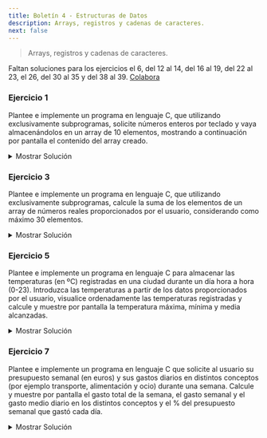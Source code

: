 ```yaml
---
title: Boletín 4 - Estructuras de Datos
description: Arrays, registros y cadenas de caracteres.
next: false
---
```



> Arrays, registros y cadenas de caracteres.

<Aside type="caution" title="¡Se necesita tu ayuda!">

  Faltan soluciones para los ejercicios el 6, del 12 al 14, del 16 al 19, del 22 al 23, el 26, del 30 al 35 y del 38
  al 39. [Colabora](https://github.com/TeenBiscuits/Pasame-Codigo/edit/main/src/content/docs/prouno/boletines/B4-Boletin-4.mdx)

</Aside>

### Ejercicio 1

Plantee e implemente un programa en lenguaje C, que utilizando exclusivamente subprogramas, solicite números enteros por
teclado y vaya almacenándolos en un array de 10 elementos, mostrando a continuación por pantalla el contenido del array
creado.

<details>
<summary>Mostrar Solución</summary>
```c title="Ejercicio_01.c"
// SPDX-FileCopyrightText: 2023 Miguel Fraga Pico
//
// SPDX-License-Identifier: GPL-3.0-only

#include <stdio.h>

void askNumbers(int *cadena)
{
    int i;
    printf("Dime un numero");
    for(i = 0; i < 10; i++)
    {
        scanf("%d", &cadena[i]);
        printf("Dime otro numero ");
    }
    printf("\n");
}

void printNumbers(int *cadena)
{
    int i;
    printf("La cadena es: \n");
    for(i = 0; i < 10; i++)
    {
        printf("%d ", cadena[i]);
    }
}

int main()
{
    int cadena[10];
    askNumbers(cadena);
    printNumbers(cadena);
    return 1;
}
```
</details>

### Ejercicio 2

Plantee e implemente un programa en lenguaje C, que utilizando exclusivamente subprogramas, solicite nombres de animales
por teclado y vaya rellenando un array de 7 elementos, mostrándolos posteriormente por pantalla apropiadamente.

<details>
<summary>Mostrar Solución</summary>
```c title="Ejercicio_02.c"
// SPDX-FileCopyrightText: 2023 Pablo Portas López <pablo.portas@udc.es>
//
// SPDX-License-Identifier: GPL-3.0-only

// Librerías
#include <stdio.h>

// Constantes
#define MAX 40
#define NANIMAL 7

// Definiciones
typedef char nombreanimal[40];

typedef struct{
    nombreanimal nombre;
}tRegAnimales[NANIMAL];

// Definición funciones
void introducirNombres(tRegAnimales listaAnimales);
void imprimirNombres(tRegAnimales listaNombres);

// Main
int main() {
    tRegAnimales listaAnimales;

    introducirNombres(listaAnimales);
    imprimirNombres(listaAnimales);

    return 0;
}

// Declaración Funciones
void introducirNombres(tRegAnimales listaAnimales){
    printf("Introduzca los 7 nombres de animales separados por comas: ");
    for(int i = 0; i < NANIMAL; i++) scanf("%s, ",listaAnimales[i].nombre);
}

void imprimirNombres(tRegAnimales listaNombres){
    printf("Los 7 nombres són:");
    for(int i = 0; i < NANIMAL; i++) printf(" %s",listaNombres[i].nombre);
    printf(".");
}
```
</details>

### Ejercicio 3

Plantee e implemente un programa en lenguaje C, que utilizando exclusivamente subprogramas, calcule la suma de los
elementos de un array de números reales proporcionados por el usuario, considerando como máximo 30 elementos.

<details>
<summary>Mostrar Solución</summary>
```c title="Ejercicio_03.c"
// SPDX-FileCopyrightText: 2023 Pablo Portas López <pablo.portas@udc.es>
//
// SPDX-License-Identifier: GPL-3.0-only

// Librerías
#include <stdio.h>

// Constantes
#define MAX 30

// Definiciones
typedef float listanumeros[MAX];

// Definición funciones
void introducirPorTeclado(listanumeros numeros);

void imprimirSumatorio(const listanumeros numeros);

// Main
int main() {
    listanumeros lnumeros;
    introducirPorTeclado(lnumeros);
    imprimirSumatorio(lnumeros);
    return 0;
}

// Declaración Funciones
void introducirPorTeclado(listanumeros numeros) {
    printf("Introduzca los números que quiere sumar, para terminar introduzca 0: ");
    // Expresión lógica dentro del for: mientras i < 30 y a partir del primer número que el número
    // introducido anteriormente (i-1) no fuera 0.
    for (int i = 0; i < MAX && (i < 1 || numeros[i - 1] != 0.0); i++) scanf("%f", &numeros[i]);
}

void imprimirSumatorio(const listanumeros numeros) {
    float suma = 0;
    // Impresión hasta el MAX o hasta llegar al primer 0
    for (int i = 0; i < MAX && numeros[i] != 0; i++) suma += numeros[i];
    printf("El sumatorio final son: %.2f", suma);
}
```
</details>

### Ejercicio 4

Plantee e implemente un programa en lenguaje C que almacene en memoria las horas de estudio que dedica un alumno a una
asignatura determinada durante una semana. Solicite los datos apropiadamente al usuario y calcule y muestre la media de
horas diarias empleadas en esa asignatura, asimismo indique el día en el que ha estado más aplicado (mayor número de
horas estudiando) y más vago (menor número de horas estudiando).

<details>
<summary>Mostrar Solución</summary>
```c title="Ejercicio_04.c"
// SPDX-FileCopyrightText: 2023 Pablo Portas López <pablo.portas@udc.es>
//
// SPDX-License-Identifier: GPL-3.0-only

// Librerías
#include <stdio.h>

// Definiciones
typedef struct {
    int horas;
    char nombre[10];
} tRegdiasemana;

typedef tRegdiasemana vHorasSemana[7];

// Definición funciones
void introducirHoras(vHorasSemana horas);

void imprimirMediaYMostrarDias(vHorasSemana horas);

void ordenarDeMayorAMenor(vHorasSemana horas);

// Main
int main() {
    // Inicializo el Registro para cada día de la semana
    vHorasSemana horasestudio = {{0, "Lunes"},
                                 {0, "Martes"},
                                 {0, "Miércoles"},
                                 {0, "Jueves"},
                                 {0, "Viernes"},
                                 {0,"Sábado"},
                                 {0,"Domingo"}};
    introducirHoras(horasestudio);
    imprimirMediaYMostrarDias(horasestudio);
    return 0;
}

// Declaración Funciones
void introducirHoras(vHorasSemana horas) {
    printf("Introduzca las horas de estudio que le ha dedicado a Pro 1: \n");
    for (int i = 0; i < 7; i++) {
        printf("%s: ",horas[i].nombre);
        scanf("%d", &horas[i].horas);
        while ((getchar()) != '\n'); // Limpio Buffer
    }

}

void imprimirMediaYMostrarDias(vHorasSemana horas) {
    int media = 0;
    for (int i = 0; i < 7; i++) media += horas[i].horas;
    media = media / 7;
    printf("La media de horas diarias: %d\n", media);
    ordenarDeMayorAMenor(horas);
    printf("El día que más horas estudiaste fué el %s (%d horas) y el que menos %s (%d horas).",horas[6].nombre,horas[6].horas,horas[0].nombre,horas[0].horas);
}

void ordenarDeMayorAMenor(vHorasSemana horas){
    vHorasSemana aux;
    for(int j = 1; j < 6; j++) {
        for (int i = 0; i < 7-j; i++) {
            if (horas[i].horas > horas[i + 1].horas) {
                aux[i] = horas[i]; // Movemos al aux
                horas[i] = horas[i + 1]; // Movemos el segundo al primer hueco
                horas[i + 1] = aux[i]; // Copiamos el valor del primero al segundo hueco
            }
        }
    }
}
```
</details>



### Ejercicio 5

Plantee e implemente un programa en lenguaje C para almacenar las temperaturas (en ºC) registradas en una ciudad durante
un día hora a hora (0-23). Introduzca las temperaturas a partir de los datos proporcionados por el usuario, visualice
ordenadamente las temperaturas registradas y calcule y muestre por pantalla la temperatura máxima, mínima y media
alcanzadas.

<details>
<summary>Mostrar Solución</summary>
```c title="Ejercicio_05.c"
// SPDX-FileCopyrightText: 2024 Maite González Vázquez <maite.gonzalez@udc.es>
//
// SPDX-License-Identifier: GPL-3.0-only

#include <stdio.h>

#define MAX 24

void pedirTemperatura(float temp[], int n);

void mostrarTemperaturas(float temp[], int n);

float temperaturaMedia(float temp[], int n);

float temperaturaMaxima(float temp[], int n);

float temperaturaMinima(float temp[], int n);

int main() {
    float temperatura[MAX];

    pedirTemperatura(temperatura, MAX);
    mostrarTemperaturas(temperatura, MAX);
    printf("\nTemperatura maxima: %.2f\n", temperaturaMaxima(temperatura, MAX));
    printf("Temperatura minima: %.2f\n", temperaturaMinima(temperatura, MAX));
    printf("Temperatura media: %.2f\n", temperaturaMedia(temperatura, MAX));
}

void pedirTemperatura(float temp[], int n) {
    printf("Introduce la temperatura de la ciudad:\n");
    for (int i = 0; i < n; i++) {
        printf("Hora %d: \n", i + 1);
        scanf("%f", &temp[i]);
    }
}

void mostrarTemperaturas(float temp[], int n) {
    printf("\nTEMPERATURAS A LO LARGO DEL DIA\n");
    for (int i = 0; i < n; i++) printf("%d:00 - %.2f C\n", i, temp[i]);
}

float medioTemperatura(float temp[], int n) {
    float tempTotal = 0;
    for (int i = 0; i < n; i++) {
        tempTotal += temp[i];
    }
    return (tempTotal / n);
}

float temperaturaMaxima(float temp[], int n) {
    float tempMax = temp[0];

    for (int i = 1; i < n; i++) {
        if (temp[i] > tempMax) tempMax = i;
    }
    return tempMax;
}

float temperaturaMinima(float temp[], int n) {
    float tempMin = temp[0];

    for (int i = 1; i < n; i++) {
        if (temp[i] < tempMin) tempMin = i;
    }
    return tempMin;
}
```
</details>

<Aside type="caution" title="¡Se necesita tu ayuda!">

Falta solución para el ejercicio 6. [Colabora](https://github.com/TeenBiscuits/Pasame-Codigo/edit/main/src/content/docs/prouno/boletines/B4-Boletin-4.mdx)

</Aside>


### Ejercicio 6

Plantee e implemente un programa en lenguaje C que, partiendo de la estructura creada en el ejercicio anterior, cree un
sistema para almacenar las temperaturas (en ºC) registradas en una ciudad durante una semana (hora a hora cada día)
Introduzca las temperaturas solicitando los datos apropiadamente al usuario. Calcule y muestre por pantalla las
temperaturas medias diarias, las temperaturas medias de cada hora y la temperatura media semanal.

<details>
<summary>Mostrar Solución</summary>
```c title="Ejercicio_06.c"
// SPDX-FileCopyrightText: 2025 Isabel Villar García <<i.villar@udc.es>>
//
// SPDX-License-Identifier: GPL-3.0-only

#include <stdio.h>

int main(){
    float sumdiaria[7],mediadiaria[7];
    float sumahoraria[24],mediahoraria[24];
    float sumasemanal, mediasemanal;
    float temperaturas[7][24];
    char dias[7][50] = {"Lunes", "Martes", "Miercoles", "Jueves", "Viernes", "Sabado", "Domingo"};

    for(int i=0;i<7;i++){
      sumdiaria[i]=0;
      printf("\n\n----%s----\n",dias[i]);
      for(int j=0;j<24;j++){
        printf("Temperatura a las %d horas:",j);
        scanf("%f",&temperaturas[i][j]);
        sumdiaria[i] += temperaturas[i][j];
        sumasemanal += temperaturas[i][j];
      }
      mediadiaria[i] = sumdiaria[i]/24;
    }

    for(int i=0;i<7;i++){
      printf("\nTemperatura media del %s: %.2f",dias[i],mediadiaria[i]);
    }

    for(int i=0;i<24;i++){
      for(int j=0;j<7;j++) sumahoraria[i] += temperaturas[j][i];
      mediahoraria[i] = sumahoraria[i]/24;
      printf("\nTemperatura media de las %d horas: %.2f",i,mediahoraria[i]);
    }

    mediasemanal = sumasemanal/7/24;
    printf("\nLa media de temperatura semanal es: %.2f",mediasemanal);
}
```
</details>


### Ejercicio 7

Plantee e implemente un programa en lenguaje C que solicite al usuario su presupuesto semanal (en euros) y sus gastos
diarios en distintos conceptos (por ejemplo transporte, alimentación y ocio) durante una semana. Calcule y muestre por
pantalla el gasto total de la semana, el gasto semanal y el gasto medio diario en los distintos conceptos y el % del
presupuesto semanal que gastó cada día.

<details>
<summary>Mostrar Solución</summary>
```c title="Ejercicio_07.c"
// SPDX-FileCopyrightText: 2024 Maite González Vázquez <maite.gonzalez@udc.es>
//
// SPDX-License-Identifier: GPL-3.0-only

#include <stdio.h>

#define SEMANA 7

void pedirPresupuesto(float *pSemanal);

void pedirGastos(float gasto[], int n);

float totalGastosPorCategoria(float gasto[], int n);

float gastosTotalesSemanales(float transporte[], float alimentacion[],
                            float ocio[]);

float gastoMedioDiario(float gasto[], int n);

float presupuestoGastado(float gastosTotales, float presupuesto);

int main() {
    float pSemanal, gTransporte[SEMANA], gAlimentacion[SEMANA], gOcio[SEMANA];

    pedirPresupuesto(&pSemanal);
    printf("\nGastos semanales en transporte(euros):\n");
    pedirGastos(gTransporte, SEMANA);
    printf("\nGastos semanales en alimentacion(euros):\n");
    pedirGastos(gAlimentacion, SEMANA);
    printf("\nGastos semanales en ocio(euros):\n");
    pedirGastos(gOcio, SEMANA);

    printf("\nGasto en transporte: %.2f\n", totalGastosPorCategoria(gTransporte, SEMANA));
    printf("\nGasto en alimentacion: %.2f\n", totalGastosPorCategoria(gAlimentacion, SEMANA));
    printf("\nGasto en ocio: %.2f\n", totalGastosPorCategoria(gOcio, SEMANA));
    printf("\nGASTO TOTAL SEMANAL: %.2f\n", gastosTotalesSemanales(gTransporte, gAlimentacion, gOcio));
    printf("\nPORCENTAJE GASTADO: %.2f\n",
        presupuestoGastado(gastosTotalesSemanales(gTransporte, gAlimentacion, gOcio), pSemanal));
}

void pedirPresupuesto(float *pSemanal) {
    printf("Presupuesto semanal:\t");
    scanf("%f", &pSemanal);
}

void pedirGastos(float gasto[], int n) {
    for (int i = 0; i < n; i++) {
        printf("Dia %d:\n", i + 1);
        scanf("%f", &gasto[i]);
    }
}

float totalGastosPorCategoria(float gasto[], int n) {
    float total = 0;
    for (int i = 0; i < n; i++) {
        total += gasto[i];
    }
    return total;
}

float gastosTotalesSemanales(float transporte[], float alimentacion[],
                            float ocio[]) {
    return totalGastosPorCategoria(transporte, SEMANA)
            + totalGastosPorCategoria(alimentacion, SEMANA)
            + totalGastosPorCategoria(ocio, SEMANA);
}

float gastoMedioDiario(float gasto[], int n) {
    return (totalGastosPorCategoria(gasto, n) / n);
}

float presupuestoGastado(float gastosTotales, float presupuesto) {
    return (gastosTotales / presupuesto) * 100;
}
```
</details>



### Ejercicio 8

Plantee e implemente un programa en lenguaje C que, mediante búsqueda secuencial, permita encontrar el menor y el mayor
índice de donde se encuentra un valor dado X en un array de números enteros. El programa debe permitir al usuario
introducir apropiadamente el array de números enteros y solicitarle el valor que desea encontrar.

```txt "1 2 3 5 3 2 3 4 5 6 3 1 2 3" frame="terminal" title="Ejemplo de Ejecución"
Introduzca los elementos del array separados por espacios, "enter" para terminar:
1 2 3 5 3 2 3 4 5 6 3 1 2 3

Introduzca el número que desea buscar: 3
El número 3 aparece por primera vez en la posición 3 y por última vez en la posición 14.
Introduzca el número que desea buscar: 4
El número 4 aparece por primera y única vez en la posición 8.
Introduzca el número que desea buscar: 9
El número 9 no aparece en el array.
```

<details>
<summary>Mostrar Solución</summary>
```c title="Ejercicio_08.c"
// SPDX-FileCopyrightText: 2024 Sprinter05
//
// SPDX-License-Identifier: GPL-3.0-only

// Libraries
#include <stdio.h>
#define N 10

int main(){
    // Define variables and ask for parameters
    int nums[N], guess, lGuess, uGuess;
    printf("\nInput an array of 10 elements by pressing Enter after each element: ");
    for(int i=0; i<10; i++){
        scanf("%d", &nums[i]);
    }
    // Input guess
    printf("\nWhat number do you want to find?: ");
    scanf("%d", &guess);
    // Lower bound
    for(int i=0; i<N; i++){
        if(nums[i] == guess){
            lGuess = i;
            break;
        }
    }
    // Upper bound
    for(int i=N; i>=0; i--){
        if(nums[i] == guess){
            uGuess = i;
            break;
        }
    }
    // Print solutions
    printf("\nLower bound solution: %d", lGuess);
    printf("\nUpper bound solution: %d", uGuess);
    printf("\n");
}
```
</details>

### Ejercicio 9

Plantee e implemente un programa en lenguaje C que construya un array a partir de números enteros proporcionados por el
usuario (máximo 20 elementos) y que a continuación sustituya los números pares por su cuadrado y los números impares por
la parte entera de la raíz cuadrada de su valor absoluto. Muestre por pantalla tanto el array original como el
resultante de las operaciones indicadas.

<details>
<summary>Mostrar Solución</summary>
```c title="Ejercicio_09.c"
// SPDX-FileCopyrightText: 2023 Miguel Fraga Pico
//
// SPDX-License-Identifier: GPL-3.0-only

#include <stdio.h>
#include <math.h>

void escanearDatos(int *numeros,int tamano)
{
    int i;
    for(i = 0 ;i < tamano; i++)
    {
        printf("Introduzca un valor:\n");
        scanf("%d",&numeros[i]);
    }
}
void imprimirDatos (int *numeros, int tamano){
    int i;
    for(i = 0 ;i < tamano; i++)
    {
        printf("%d, ",numeros[i]);
    }
}
void modificarArray(int *numeros,int tamano){
    int i;
    for(i = 0; i < tamano; i++)
    {
        if(numeros[i]%2==0)
        {
            numeros[i]=pow(numeros[i],2);
        }
        else if(numeros[i] % 2 != 0)
        {
            numeros[i] = trunc(sqrt(abs(numeros[i])));
        }
    }
}
int main(){
    int tamano;
    printf("Introduzca cuantos numeros va a proprocionar:\n");
    scanf("%d",&tamano);
    if(tamano<=0 || tamano>20)
    {
        printf("Introduzca un tamano valido");
        return 2;
    }
    int numeros[tamano];
    escanearDatos(numeros,tamano);
    imprimirDatos(numeros,tamano);
    printf("\n");
    modificarArray(numeros,tamano);
    printf("\n");
    imprimirDatos(numeros,tamano);
    return 0;
}
```
</details>

### Ejercicio 10

Plantee e implemente una función en lenguaje C que reciba dos arrays de enteros desordenados de 50 elementos cada uno y
devuelva una array ordenado con los elementos de los dos anteriores.

<details>
<summary>Mostrar Solución</summary>
```c title="Ejercicio_10.c"
// SPDX-FileCopyrightText: 2023 Pablo Portas López <pablo.portas@udc.es>
//
// SPDX-License-Identifier: GPL-3.0-only

// Librerías
#include <stdio.h>
#include <time.h>
#include <stdlib.h>

// Definiciones
typedef int array50[50], array100[100];

// Definición funciones
void crearArrayAleatorio(array50 array);

void fusiondedosArrays(array50 array1, array50 array2, array100 arraydesalida);

void bubblesort(array100 array);

void imprimirArray(array100 array);

// Main
int main() {
    array50 array1, array2;
    array100 arrayfinal;

    srand(time(NULL)); // Así solo se declara una vez
    crearArrayAleatorio(array1);
    crearArrayAleatorio(array2);

    fusiondedosArrays(array1, array2, arrayfinal);

    bubblesort(arrayfinal);

    imprimirArray(arrayfinal);

    return 0;
}

// Declaración Funciones
void crearArrayAleatorio(array50 array) {
    for (int i = 0; i < 50; i++) {
        array[i] = rand() % 1000; // Para evitar números gigantes, prefiero un array de números menores a 1000;
    }
}

void fusiondedosArrays(array50 array1, array50 array2, array100 arraydesalida) {
    for (int i = 0; i < 50; i++) { // El primer array en los elementos del 0 - 49
        arraydesalida[i] = array1[i];
    }
    for (int i = 0; i < 50; i++) { // El segundo array en los elementos del 50 - 99
        arraydesalida[i + 50] = array2[i];
    }
}

void bubblesort(array100 array) { // Algoritmo BubbleSort https://es.wikipedia.org/wiki/Ordenamiento_de_burbuja
    int aux;
    for (int j = 1; j < 99; j++) {
        for (int i = 0; i < 100 - j; i++) {
            if (array[i] > array[i + 1]) {
                aux = array[i]; // Movemos al aux
                array[i] = array[i + 1]; // Movemos el segundo al primer hueco
                array[i + 1] = aux; // Copiamos el valor del primero al segundo hueco
            }
        }
    }
}

void imprimirArray(array100 array) {
    printf("El array ordenado:\n %d", array[0]);
    for (int i = 1; i < 100; i++) {
        printf(", "); // Colocando la coma aquí conseguimos que el último elemento no tenga y así sea un punto.
        if (i % 20 == 0) printf("\n"); // Para que sea más legible en terminal.
        printf("%3d", array[i]); // El formato hace que queden en cuadrícula
    }
    printf("."); // El punto en cuestión
}
```
</details>

### Ejercicio 11

Plantee e implemente una función recursiva en lenguaje C que devuelva la suma de los elementos de un array de enteros.

<details>
<summary>Mostrar Solución</summary>
```c title="Ejercicio_11.c"
// SPDX-FileCopyrightText: 2024 Sprinter05
//
// SPDX-License-Identifier: GPL-3.0-only

// Libraries
#include <stdio.h>

// Sum all the elements of the array using recursion
int arraySum(int n, int sumNums[n], int loops, int accum){
    if (loops == 0){return accum;} else{
        accum+=sumNums[n-loops];
        loops--;
        arraySum(n, sumNums, loops, accum);
    }
}

int main(){
    // Define variables and ask for parameters
    int n = 10;
    int toSum[n], accum = 0, loops = n;
    int result;
    printf("Input the 10 numbers for the array separated by Enter:\n");
    for(int i=0; i<10; i++){
        scanf("%d", &toSum[i]);
    }
    // Recursion fun starts here
    result = arraySum(n, toSum, loops, accum);
    // Print result
    printf("\nThe result of the sum is %d\n", result);
    return 0;
}
```
</details>

<Aside type="caution" title="¡Se necesita tu ayuda!">

Faltan soluciones para los ejercicios del 11 al 14. [Colabora](https://github.com/TeenBiscuits/Pasame-Codigo/edit/main/src/content/docs/prouno/boletines/B4-Boletin-4.mdx)

</Aside>



### Ejercicio 12

Plantee e implemente una función en lenguaje C que indique si un array de enteros es capicúa.

<details>
<summary>Mostrar Solución</summary>
```c title="Ejercicio_12.c"
// SPDX-FileCopyrightText: 2025 Isabel Villar García <<i.villar@udc.es>>
//
// SPDX-License-Identifier: GPL-3.0-only

#include <stdio.h>
#include <stdbool.h>

bool esCapicua(int array[], int tamanio) {
    for (int i = 0; i < tamanio / 2; i++) {
        if (array[i] != array[tamanio - i - 1]) return false;
    }
    return true;
}

int main() {
    int array[] = {1, 2, 3, 3, 1};
    int t = sizeof(array) / sizeof(array[0]);
    printf("El array %s capicua\n", esCapicua(array, t)? "es" : "no es");
}

```
</details>

### Ejercicio 13

Plantee e implemente un programa en lenguaje C que permita introducir apropiadamente una matriz NxN de números enteros (0< N < 20),
la visualice apropiadamente por pantalla (formato matricial) y muestre el elemento mayor y el elemento menor de
dicha matriz y sus posiciones.

<details>
<summary>Mostrar Solución</summary>
```c title="Ejercicio_13.c"
// SPDX-FileCopyrightText: 2025 Isabel Villar García <<i.villar@udc.es>>
//
// SPDX-License-Identifier: GPL-3.0-only

#include <stdio.h>

#define MAX 20

int main() {
    int N;
    do {
        printf("Introduzca el tamano de la matriz:");
        scanf("%d", &N);
    } while (N <= 0 || N > 20);
    int matriz[MAX][MAX];

    printf("Introduzca los elementos de la matriz (%dx%d):\n", N, N);
    for (int i = 0; i < N; i++) {
        for (int j = 0; j < N; j++) {
            printf("Elemento [%d][%d]: ", i + 1, j + 1);
            scanf("%d", &matriz[i][j]);
        }
    }

    printf("\nMatriz ingresada:\n");
    for (int i = 0; i < N; i++) {
        for (int j = 0; j < N; j++) {
            printf("%3d ", matriz[i][j]);
        }
        printf("\n");
    }

    int mayor = matriz[0][0], menor = matriz[0][0];
    int posMayorFila = 0, posMayorColumna = 0;
    int posMenorFila = 0, posMenorColumna = 0;

    for (int i = 0; i < N; i++) {
        for (int j = 0; j < N; j++) {
            if (matriz[i][j] > mayor) {
                mayor = matriz[i][j];
                posMayorFila = i;
                posMayorColumna = j;
            }
            if (matriz[i][j] < menor) {
                menor = matriz[i][j];
                posMenorFila = i;
                posMenorColumna = j;
            }
        }
    }
    printf("\nEl mayor elemento es %d en la posicion [%d][%d].\n", mayor, posMayorFila + 1, posMayorColumna + 1);
    printf("El menor elemento es %d en la posicion [%d][%d].\n", menor, posMenorFila + 1, posMenorColumna + 1);
}

```
</details>

### Ejercicio 14

Plantee e implemente un programa en lenguaje C que permita introducir apropiadamente una matriz NxN de enteros y que, a
petición del usuario, intercambie las filas o columnas i y j de dicha matriz. Muestre por pantalla en formato matricial
tanto la matriz original introducida como la matriz resultante del intercambio de filas o columnas solicitado por el
usuario.

<details>
<summary>Mostrar Solución</summary>
```c title="Ejercicio_14.c"
// SPDX-FileCopyrightText: 2025 Isabel Villar García <i.villar@udc.es>
//
// SPDX-License-Identifier: GPL-3.0-only

#include <stdio.h>

#define MAX 20

void mostrarMatriz(int matriz[MAX][MAX], int N) {
    for (int i = 0; i < N; i++) {
        for (int j = 0; j < N; j++) {
            printf("%4d", matriz[i][j]);
        }
        printf("\n");
    }
}

void Filas(int matriz[MAX][MAX], int N, int fila1, int fila2) {
    for (int j = 0; j < N; j++) {
        int temp = matriz[fila1][j];
        matriz[fila1][j] = matriz[fila2][j];
        matriz[fila2][j] = temp;
    }
}

void Columnas(int matriz[MAX][MAX], int N, int col1, int col2) {
    for (int i = 0; i < N; i++) {
        int temp = matriz[i][col1];
        matriz[i][col1] = matriz[i][col2];
        matriz[i][col2] = temp;
    }
}

int main() {
    int N;
    do {
        printf("Introduzca el tamano de la matriz:");
        scanf("%d", &N);
    } while (N <= 0 || N > 20);
    int matriz[MAX][MAX];

    printf("Introduzca los elementos de la matriz (%dx%d):\n", N, N);
    for (int i = 0; i < N; i++) {
        for (int j = 0; j < N; j++) {
            printf("Elemento [%d][%d]: ", i + 1, j + 1);
            scanf("%d", &matriz[i][j]);
        }
    }

    printf("\nMatriz original:\n");
    mostrarMatriz(matriz, N);

    int op,i,j;
    printf("\nSeleccione una opción:\n1. Intercambiar filas\n2. Intercambiar columnas\n");
    printf("Opcion: ");
    scanf("%d", &op);
    if (op == 1) {
      do{
        printf("Introduzca las filas a intercambiar (1 <= fila <= %d): ", N);
        scanf("%d %d", &i, &j);
      } while(i < 1 || i > N || j < 1 || j > N || i == j);
       Filas(matriz, N, i - 1, j - 1);
       printf("\nMatriz despues de intercambiar las filas %d y %d:\n", i, j);
       mostrarMatriz(matriz, N);
    }

    else if (op == 2) {
        do{
            printf("Introduzca las columnas a intercambiar (1 <= columna <= %d): ", N);
            scanf("%d %d", &i, &j);
        } while(i < 1 || i > N || j < 1 || j > N || i == j);
        Columnas(matriz, N, i - 1, j - 1);
        printf("\nMatriz despues de intercambiar las columnas %d y %d:\n", i, j);
        mostrarMatriz(matriz, N);
    }
    else printf("Opcion no valida.\n");
}

```
</details>


### Ejercicio 15

Plantee e implemente un programa en lenguaje C que permita introducir apropiadamente una matriz NxN de números reales y
que muestre por pantalla en formato matricial tanto la matriz original introducida como su matriz traspuesta. Realice lo
mismo considerando como tipo base de la matriz números enteros.

<details>
<summary>Mostrar Solución</summary>
```c title="Ejercicio_15.c"
// SPDX-FileCopyrightText: 2023 Miguel Fraga Pico
//
// SPDX-License-Identifier: GPL-3.0-only

#include <stdio.h>
// i = fila
// j = columna
void crearMatriz(int tamanho, int matriz[tamanho][tamanho])
{
    int i;
    int j;
    for(j = 0; j < tamanho; j++)
    {
        for(i = 0; i < tamanho; i++)
        {
            printf("Posicion %d, %d \n", j + 1, i + 1);
            scanf("%d", &matriz[i][j]);
        }
    }
}

void imprimirMatriz(int tamanho, int matriz[tamanho][tamanho])
{
    int i;
    int j;
    for(j = 0; j < tamanho; j++)
    {
        for(i = 0; i < tamanho; i++)
        {
            printf("%d ", matriz[i][j]);
        }
        printf("\n");
    }
}

void imprimirTraspuesta(int tamanho, int matriz[tamanho][tamanho])
{
    int i;
    int j;
    for(j = 0; j < tamanho; j++)
    {
        for(i = 0; i < tamanho; i++)
        {
            printf("%d ", matriz[j][i]);
        }
        printf("\n");
    }
}

int main()
{
    int tamanho;
    int traspuesta;

    printf("De que tamanho quieres la matriz");
    scanf("%d", &tamanho);


    printf("Quieres la traspuesta? 1 = si, 0 = no");
    scanf("%d", &traspuesta);

    int matriz[tamanho][tamanho];

    crearMatriz(tamanho, matriz);

    if(traspuesta)
    {
        imprimirTraspuesta(tamanho, matriz);
    }
    else
    {
        imprimirMatriz(tamanho, matriz);
    }
}
```
</details>

<Aside type="caution" title="¡Se necesita tu ayuda!">

Faltan soluciones para los ejercicios del 16 al 19. [Colabora](https://github.com/TeenBiscuits/Pasame-Codigo/edit/main/src/content/docs/prouno/boletines/B4-Boletin-4.mdx)
</Aside>



### Ejercicio 16

Plantee e implemente un programa en lenguaje C que permita introducir un cuadrado (NxN) por teclado y determine si es
mágico. Un cuadrado mágico es una matriz NxN de números enteros del 1 al N^2 en la que la suma de sus filas, sus
columnas y sus diagonales principales coincide.

<details>
<summary>Mostrar Solución</summary>
```c title="Ejercicio_16.c"
// SPDX-FileCopyrightText: 2025 Isabel Villar García <i.villar@udc.es>
//
// SPDX-License-Identifier: GPL-3.0-only

#include <stdio.h>
#include <stdbool.h>

#define MAX 20

bool Magico(int matriz[MAX][MAX], int N) {
    int sumaObjetivo = 0;
    int suma = 0;

    for (int i = 0; i < N; i++) sumaObjetivo += matriz[0][i];

    // Filas
    for (int i = 0; i < N; i++) {
        suma = 0;
        for (int j = 0; j < N; j++) suma += matriz[i][j];
        if (suma != sumaObjetivo) return false;
    }

    // Columna
    for (int j = 0; j < N; j++) {
        suma = 0;
        for (int i = 0; i < N; i++) suma += matriz[i][j];
        if (suma != sumaObjetivo) return false;
    }

    // Diagonal principal
    suma = 0;
    for (int i = 0; i < N; i++) suma += matriz[i][i];
    if (suma != sumaObjetivo) return false;

    // Diagonal secundaria
    suma = 0;
    for (int i = 0; i < N; i++) suma += matriz[i][N - i - 1];
    if (suma != sumaObjetivo) return false;

    return true;
}

int main() {
    int N;
    do {
        printf("Introduzca el tamanho de la matriz (1 <= N < 20): ");
        scanf("%d", &N);
    } while (N <= 0 || N > 20);
    int matriz[MAX][MAX];

    printf("Introduzca los elementos de la matriz (%dx%d):\n", N, N);
    for (int i = 0; i < N; i++) {
        for (int j = 0; j < N; j++) {
            printf("Elemento [%d][%d]: ", i + 1, j + 1);
            scanf("%d", &matriz[i][j]);
        }
    }

    printf("\nLa matriz %s un cuadrado magico\n", Magico(matriz, N)? "es":"no es");
}

```
</details>

### Ejercicio 17

Plantee e implemente un programa en lenguaje C que mediante un menú apropiado permita al usuario introducir dos matrices
NxN de números enteros ($$0 < N < 10$$) y seleccionar la operación (suma, resta o producto) que desea realizar con ellas.
Muestre los resultados de la operación seleccionada por pantalla en formato matricial.

<details>
<summary>Mostrar Solución</summary>
```c title="Ejercicio_17.c"
// SPDX-FileCopyrightText: 2025 Isabel Villar García <i.villar@udc.es>
//
// SPDX-License-Identifier: GPL-3.0-only

#include <stdio.h>

#define MAX 10

void mostrarMatriz(int matriz[MAX][MAX], int N) {
    for (int i = 0; i < N; i++) {
        for (int j = 0; j < N; j++) printf("%3d", matriz[i][j]);
        printf("\n");
    }
}

void sumar(int m1[MAX][MAX], int m2[MAX][MAX], int res[MAX][MAX], int N) {
    for (int i = 0; i < N; i++) {
        for (int j = 0; j < N; j++) res[i][j] = m1[i][j] + m2[i][j];
    }
}

// Función para restar dos matrices
void restar(int m1[MAX][MAX], int m2[MAX][MAX], int res[MAX][MAX], int N) {
    for (int i = 0; i < N; i++) {
        for (int j = 0; j < N; j++) res[i][j] = m1[i][j] - m2[i][j];
    }
}

void mult(int m1[MAX][MAX], int m2[MAX][MAX], int res[MAX][MAX], int N) {
    for (int i = 0; i < N; i++) {
        for (int j = 0; j < N; j++) {
            res[i][j] = 0;
            for (int k = 0; k < N; k++) res[i][j] += m1[i][k] * m2[k][j];
        }
    }
}

int main() {
    int N;
    do {
        printf("Introduzca el tamano de las matrices (1 <= N < 10): ");
        scanf("%d", &N);
    } while (N <= 0 || N > 10);

    int m1[MAX][MAX], m2[MAX][MAX], res[MAX][MAX];

    printf("Introduzca los elementos de la primera matriz (%dx%d):\n", N, N);
    for (int i = 0; i < N; i++) {
        for (int j = 0; j < N; j++) {
            printf("Elemento [%d][%d]: ", i + 1, j + 1);
            scanf("%d", &m1[i][j]);
        }
    }

    printf("Introduzca los elementos de la segunda matriz (%dx%d):\n", N, N);
    for (int i = 0; i < N; i++) {
        for (int j = 0; j < N; j++) {
            printf("Elemento [%d][%d]: ", i + 1, j + 1);
            scanf("%d", &m2[i][j]);
        }
    }

    int opcion;
    printf("1. Suma de matrices\n");
    printf("2. Resta de matrices\n");
    printf("3. Producto de matrices\n");
    printf("Opcion: ");
    scanf("%d", &opcion);

    // Ejecutar la operación seleccionada
    switch (opcion) {
        case 1:
            sumar(m1, m2, res, N);
            printf("\nResultado de la suma de matrices:\n");
            mostrarMatriz(res, N);
            break;
        case 2:
            restar(m1, m2, res, N);
            printf("\nResultado de la resta de matrices:\n");
            mostrarMatriz(res, N);
            break;
        case 3:
            mult(m1, m2, res, N);
            printf("\nResultado del producto de matrices:\n");
            mostrarMatriz(res, N);
            break;
    }
}

```
</details>

### Ejercicio 18

Plantee e implemente un programa en lenguaje C que permita introducir apropiadamente una matriz NxN de números enteros ($$0 < N < 10$$),
la visualice apropiadamente por pantalla (formato matricial) y muestre la posición de un elemento punto de
silla , si existe. Una matriz presenta un punto de silla si alguna posición de la misma es al mismo tiempo el menor
valor de su fila y el mayor valor de su columna.

<details>
<summary>Mostrar Solución</summary>
```c title="Ejercicio_18.c"
// SPDX-FileCopyrightText: 2025 Isabel Villar García <i.villar@udc.es>
//
// SPDX-License-Identifier: GPL-3.0-only

#include <stdio.h>

#define MAX 10

void buscarPuntoDeSilla(int matriz[MAX][MAX], int N) {
    int encontrado = 0;

    for (int i = 0; i < N; i++) {
        for (int j = 0; j < N; j++) {
            int candidato = matriz[i][j];
            int esMenorEnFila = 1;
            int esMayorEnColumna = 1;

            for (int k = 0; k < N; k++) {
                if (matriz[i][k] < candidato) {
                    esMenorEnFila = 0;
                    break;
                }
            }
            for (int k = 0; k < N; k++) {
                if (matriz[k][j] > candidato) {
                    esMayorEnColumna = 0;
                    break;
                }
            }

            if (esMenorEnFila && esMayorEnColumna) {
                printf("Punto de silla encontrado en la posicion [%d][%d] con valor %d.\n", i + 1, j + 1, candidato);
                encontrado = 1;
            }
        }
    }
    if (!encontrado) printf("No se encontraron puntos de silla en la matriz.\n");
}

int main() {
    int N;
    do {
        printf("Introduzca el tamano de la matriz (1 <= N < 10): ");
        scanf("%d", &N);
    } while (N <= 0 || N >= 10);
    int matriz[MAX][MAX];

    printf("Introduzca los elementos de la matriz (%dx%d):\n", N, N);
    for (int i = 0; i < N; i++) {
        for (int j = 0; j < N; j++) {
            printf("Elemento [%d][%d]: ", i + 1, j + 1);
            scanf("%d", &matriz[i][j]);
        }
    }
    buscarPuntoDeSilla(matriz, N);
}

```
</details>

### Ejercicio 19

Plantee e implemente un programa en lenguaje C que rellene tres arrays con 500 elementos enteros de forma aleatoria y
posteriormente muestre por pantalla todos los números conseguidos de forma ordenada de menor a mayor.

<details>
<summary>Mostrar Solución</summary>
```c title="Ejercicio_19.c"
// SPDX-FileCopyrightText: 2025 Isabel Villar García <i.villar@udc.es>
//
// SPDX-License-Identifier: GPL-3.0-only

#include <stdio.h>
#include <stdlib.h>
#include <time.h>

#define SIZE 500
#define TOTAL_SIZE (SIZE*3)

void rellenarArray(int arr[], int size) {
    srand(time(NULL));
    for (int i = 0; i < size; i++) arr[i] = rand() % 1000;
}

void combinarArrays(int arr1[], int arr2[], int arr3[], int combinado[], int size) {
    for (int i = 0; i < size; i++) {
        combinado[i] = arr1[i];
        combinado[i + size] = arr2[i];
        combinado[i + 2 * size] = arr3[i];
    }
}

void bubble(int array[], int t) {
    for (int i = 0; i < t - 1; i++) {
        for (int j = 0; j < t - i - 1; j++) {
            if (array[j] > array[j + 1]) {
                int temp = array[j];
                array[j] = array[j + 1];
                array[j + 1] = temp;
            }
        }
    }
}

int main() {
    int a1[SIZE], a2[SIZE], a3[SIZE];
    int res[TOTAL_SIZE];

    rellenarArray(a1, SIZE);
    rellenarArray(a2, SIZE);
    rellenarArray(a3, SIZE);

    combinarArrays(a1, a2, a3, res, SIZE);
    bubble(res, TOTAL_SIZE);

    printf("Números ordenados de menor a mayor:\n");
    for (int i = 0; i < TOTAL_SIZE; i++) {
        printf("%d ", res[i]);
        if ((i + 1) % 10 == 0) {
            printf("\n"); // Imprimir 10 números por línea para mejor visualización
        }
    }
}

```
</details>



### Ejercicio 20

Plantee e implemente un programa en lenguaje C que permita almacenar en memoria el nombre y las notas de una asignatura
de una clase de 15 alumnos. Muestre por pantalla el nombre y nota de los alumnos que han obtenido la peor y la mejor
calificación. Además muestre a continuación el listado con el nombre y nota de todos los alumnos.

<details>
<summary>Mostrar Solución</summary>
```c title="Ejercicio_20.c"
// SPDX-FileCopyrightText: 2024 Maite González Vázquez <maite.gonzalez@udc.es>
//
// SPDX-License-Identifier: GPL-3.0-only

#include <stdio.h>

#define MAX 3

struct alumno {
    char nombre[20];
    float nota;
};

void introducirAlumno(struct alumno alumnos[], int n);

void mostrarAlumnado(struct alumno alumnos[], int n);

void mejorYPeorNota(struct alumno alumnos[], int n, struct alumno *mejor, struct alumno *peor);



int main() {
    struct alumno alumnos[MAX];
    struct alumno mejor, peor;

    introducirAlumno(alumnos, MAX);
    mostrarAlumnado(alumnos, MAX);
    mejorYPeorNota(alumnos, MAX, &mejor, &peor);

    printf("\nMejor nota:\t%s - %.2f\n", mejor.nombre, mejor.nota);
    printf("Peor nota:\t%s - %.2f\n", peor.nombre, peor.nota);

}

void introducirAlumno(struct alumno alumnos[], int n) {
    for (int i = 0; i < n; i++) {
        printf("--- Alumno %d ---: \n", i + 1);
        printf("Nombre: \n");
        scanf("%s", alumnos[i].nombre);
        printf("Nota de %s: \n", alumnos[i].nombre);
        scanf("%f", &alumnos[i].nota);
    }
}

void mostrarAlumnado(struct alumno alumnos[], int n) {
    printf("\nLISTADO DE ALUMNOS\n");
    for (int i = 0; i < n; i++) {
        printf("%s: %.2f\n", alumnos[i].nombre, alumnos[i].nota);
    }
    printf("\n");
}

void mejorYPeorNota(struct alumno alumnos[], int n, struct alumno *mejor, struct alumno *peor) {
    // Inicializamos con el primer estudiante
    *mejor = alumnos[0];
    *peor = alumnos[0];

    for (int i = 0; i < n; i++) {
        if (alumnos[i].nota > mejor->nota) {
            *mejor = alumnos[i];
        }

        if (alumnos[i].nota < peor->nota) {
            *peor = alumnos[i];
        }
    }
}
```
</details>



### Ejercicio 21

Diseñe la estructura de datos que permita almacenar en memoria la lista de tareas a realizar durante los días del año.
Se debe de poder controlar la fecha, la descripción de tareas a realizar cada día con su hora y minutos. Tenga en cuenta
que cada día no podrá tener más de 20 tareas.

<details>
<summary>Mostrar Solución</summary>
```c title="Ejercicio_21.c"
// SPDX-FileCopyrightText: 2024 Maite González Vázquez <maite.gonzalez@udc.es>
//
// SPDX-License-Identifier: GPL-3.0-only

#define MAX_TAREAS 20

// Define una tarea
typedef struct {
    int hora;
    int minutos;
    char descripcion[150];
} tTarea;

// Define las tareas de un día
typedef struct {
    int dia;
    int mes;
    int anio;
    tTarea tareas[MAX_TAREAS];
} tDiaTareas;

// Define las tareas de un año
typedef struct {
    tDiaTareas dias[365];
} tListaTareas;
```
</details>

<Aside type="caution" title="¡Se necesita tu ayuda!">

Faltan soluciones para los ejercicios del 22 al 23. [Colabora](https://github.com/TeenBiscuits/Pasame-Codigo/edit/main/src/content/docs/prouno/boletines/B4-Boletin-4.mdx)

</Aside>


### Ejercicio 22

Plantee e implemente una función en lenguaje C que reciba dos arrays de reales desordenados de 30 elementos cada uno y
devuelva una array ordenado con los elementos de los dos anteriores.

<details>
<summary>Mostrar Solución</summary>
```c title="Ejercicio_22.c"
// SPDX-FileCopyrightText: 2025 Isabel Villar García <i.villar@udc.es>
//
// SPDX-License-Identifier: GPL-3.0-only

#include <stdio.h>
#include <stdlib.h>

#define SIZE 30
#define MERGED_SIZE (SIZE * 2)

void bubble(int array[], int tamanio) {
    for (int i = 0; i < tamanio - 1; i++) {
        for (int j = 0; j < tamanio - i - 1; j++) {
            if (array[j] > array[j + 1]) {
                int temp = array[j];
                array[j] = array[j + 1];
                array[j + 1] = temp;
            }
        }
    }
}

void fusionarYOrdenar(int array1[], int array2[], int resultado[]) {
    for (int i = 0; i < SIZE; i++) resultado[i] = array1[i];
    for (int i = 0; i < SIZE; i++) resultado[SIZE + i] = array2[i];
    bubble(resultado, MERGED_SIZE);
}

int main() {
    int array1[SIZE], array2[SIZE], resultado[MERGED_SIZE];
/*
    printf("Array 1:\n");
    for (int i = 0; i < SIZE; i++) scanf("%d", &array1[i]);
    printf("Array 2:\n");
    for (int i = 0; i < SIZE; i++) scanf("%d", &array2[i]);
 */

    // Generar valores aleatorios para los arrays de prueba
    printf("Generando valores aleatorios para los arrays...\n");
    for (int i = 0; i < SIZE; i++) {
        array1[i] = rand() % 100;
        array2[i] = rand() % 100;
    }

    // Mostrar los arrays originales
    printf("Array 1: ");
    for (int i = 0; i < SIZE; i++) {
        printf("%d ", array1[i]);
    }
    printf("\n");

    printf("Array 2: ");
    for (int i = 0; i < SIZE; i++) {
        printf("%d ", array2[i]);
    }
    printf("\n");

    fusionarYOrdenar(array1, array2, resultado);

    printf("Array fusionado y ordenado: ");
    for (int i = 0; i < MERGED_SIZE; i++) printf("%d ", resultado[i]);
    printf("\n");

    return 0;
}

```
</details>

### Ejercicio 23

Plantee e implemente una función en lenguaje C que reciba dos arrays de tipo base carácter, sin finalizar en ‘\0’, es
decir, no son cadenas; ambos desordenados y con 100 elementos cada uno y devuelva un array ordenado con los elementos de
los dos anteriores.

<details>
<summary>Mostrar Solución</summary>
```c title="Ejercicio_23.c"
// SPDX-FileCopyrightText: 2025 Isabel Villar García <i.villar@udc.es>
//
// SPDX-License-Identifier: GPL-3.0-only

#include <stdio.h>
#include <stdlib.h>

// Función de comparación para usar con qsort
int comparar(const void *a, const void *b) {
    return (*(char*)a - *(char*)b);
}

char* combinarYOrdenar(char array1[], char array2[], int t) {
    char *resultado = (char*)malloc(2 * t * sizeof(char)); // Reservar memoria para el array combinado

    // Copiar los elementos del primer array al resultado
    for (int i = 0; i < t; i++) {
        resultado[i] = array1[i];
    }

    // Copiar los elementos del segundo array al resultado
    for (int i = 0; i < t; i++) {
        resultado[t + i] = array2[i];
    }

    // Ordenar el array combinado
    qsort(resultado, 2 * t, sizeof(char), comparar);

    return resultado; // Retornar el array combinado y ordenado
}

int main() {
    int t;
    printf("Ingrese el tamaño de los arrays (máximo 100): ");
    scanf("%d", &t);
    char array1[t], array2[t];

    printf("Ingrese los %d elementos para el primer array:\n", t);
    for (int i = 0; i < t; i++) {
        printf("Elemento %d: ", i + 1);
        scanf(" %c", &array1[i]);
    }

    printf("Ingrese los %d elementos para el segundo array:\n", t);
    for (int i = 0; i < t; i++) {
        printf("Elemento %d: ", i + 1);
        scanf(" %c", &array2[i]);
    }

    char *arrayOrdenado = combinarYOrdenar(array1, array2, t);

    printf("Array combinado y ordenado: ");
    for (int i = 0; i < 2 * t; i++) {
        printf("%c ", arrayOrdenado[i]);
    }
    printf("\n");

    // Liberar la memoria
    free(arrayOrdenado);
}

```
</details>



### Ejercicio 24

Diseñe la estructura para almacenar en memoria la información de los trabajadores de un taller de 20 empleados. Si el
empleado es oficinista tendrá un número de teléfono; si es conductor tendrá asignado el número de matrícula de un
vehículo; y si es técnico tendrá asignado el código de barras de un ordenador. Se debe conocer el nombre, la fecha de
nacimiento, tipo de puesto de trabajo y el nivel de estudios de todos los trabajadores.

<details>
<summary>Mostrar Solución</summary>
```c title="Ejercicio_24.c"
// SPDX-FileCopyrightText: 2023 Miguel Fraga Pico
//
// SPDX-License-Identifier: GPL-3.0-only

#include <stdio.h>

struct empleados
{
    char puesto[50]; //oficinista   conductor   técnico
    char nivelEstudios[50];
    char fechaNacimiento[50];
    char nombre[50];
};

void introducirEmpleado(struct empleados *e)
{
    printf("Cual es el nombre del empleado?");
    gets(&e->nombre);
    printf("Que puesto le corresponde al empleado?");
    gets(&e->puesto);
    printf("Cual es la fecha de nacimiento del empleado? dd/mm/aaaa");
    gets(&e->fechaNacimiento);
    printf("Cual es el nivel de estudios del empleado? ");
    gets(&e->nivelEstudios);
}

void imprimirempleado(struct empleados e)
{
    printf("El nombre del empleado es: %s\n", e.nombre);
    printf("La fecha de nacimiento del empleado es: %s\n", e.fechaNacimiento);
    printf("El nivel de estudios del empleado es: %s\n", e.nivelEstudios);
    printf("El puesto del empleado es: %s\n", e.puesto);
}


int main()
{
    struct empleados empleados[20];

    for(int i = 0; i < 20; i++)
    {
        printf("Introduciendo alumno %d:\n",i);
        introducirEmpleado(&empleados[i]);
    }
    for(int i = 0; i < 20; i++)
    {
        printf("Imprimiendo alumno %d:\n",i);
        imprimirempleado(empleados[i]);
    }
}
```
</details>

### Ejercicio 25

Plantee e implemente un programa en lenguaje C que lea una frase de teclado (secuencia de caracteres hasta fin de
línea), y determine la frecuencia de aparición de cada vocal respecto al total de caracteres de la frase.

<details>
<summary>Mostrar Solución</summary>
```c title="Ejercicio_25.c"
// SPDX-FileCopyrightText: 2024 Daniel Deza Prieto
//
// SPDX-License-Identifier: GPL-3.0-only

#include <stdio.h>
void reader(char frase[200]) {
  printf("Please input the phrase up to a size of 200 characters\n");
  scanf(" %[^\n]s", frase);
}
void howmany(char frase[200], int acount, int ecount, int icount, int ocount,
             int ucount, int rest) {
  for (int i = 0; i < 200; i++) {
    (frase[i] == 'a') ? (acount++) : (rest++);
    (frase[i] == 'e') ? (ecount++) : (rest++);
    (frase[i] == 'i')
        ? (icount++)
        : (rest++); // Codigo terrible. I lose half the brain. Funciona eso si
    (frase[i] == 'o') ? (ocount++) : (rest++);
    (frase[i] == 'u') ? (ucount++) : (rest++);
  }
  printf("Hay a:%i e:%i i:%i o:%i u:%i", acount, ecount, icount, ocount,
         ucount);
}
int main() {
  int acount = 0;
  int ecount = 0;
  int icount = 0;
  int ocount = 0;
  int ucount = 0;
  int rest = 0;
  char frase[200];
  reader(frase);
  howmany(frase, acount, ecount, icount, ocount, ucount, rest);
  return 0;
}
```
</details>

<Aside type="caution" title="¡Se necesita tu ayuda!">

Faltan soluciones para el ejercicio 26. [Colabora](https://github.com/TeenBiscuits/Pasame-Codigo/edit/main/src/content/docs/prouno/boletines/B4-Boletin-4.mdx)

</Aside>



### Ejercicio 26

Plantee e implemente un programa en lenguaje C que lea una frase (como máximo de 100 caracteres) y proporcione al
usuario la posibilidad de sustituir alguna palabra de las introducidas por un sinónimo. Muestre por pantalla la frase
original y la frase después de llevar a cabo la sustitución.

<details>
<summary>Mostrar Solución</summary>
```c title="Ejercicio_26.c"
// SPDX-FileCopyrightText: 2025 Isabel Villar García <i.villar@udc.es>
//
// SPDX-License-Identifier: GPL-3.0-only

#include <stdio.h>
#include <string.h>

#define MAX_LONGITUD 100  // Longitud máxima de la frase

void reemplazarPalabra(char *frase, const char *palabra, const char *sinonimo) {
    int longitudPalabra = strlen(palabra);
    int longitudSinonimo = strlen(sinonimo);
    int longitudFrase = strlen(frase);
    int palabraEncontrada = 0;

    int lpos;

    for (int i = 0; i <= longitudFrase - longitudPalabra; i++) {
        int lpos = 0;
        for (int j = 0; j < longitudPalabra; j++) {
            if (frase[i + j] == palabra[j]) lpos++;
        }

        if (lpos == longitudPalabra) {
            palabraEncontrada = 1;

            // Si el sinónimo es más corto que la palabra original
            if (longitudSinonimo < longitudPalabra) {
                // Reemplazar la palabra con el sinónimo
                for (int k = 0; k < longitudSinonimo; k++) {
                    frase[i + k] = sinonimo[k];
                }

                // Mover el resto de la cadena hacia la izquierda
                int desplazamiento = longitudPalabra - longitudSinonimo;
                for (int l = i + longitudSinonimo; l < longitudFrase; l++) {
                    frase[l - desplazamiento] = frase[l];
                }
            }
            // Si el sinónimo es más largo que la palabra original
            else if (longitudSinonimo > longitudPalabra) {
                // Mover el resto de la cadena hacia la derecha para hacer espacio
                int desplazamiento = longitudSinonimo - longitudPalabra;
                for (int l = longitudFrase; l >= i + longitudPalabra; l--) {
                    frase[l + desplazamiento] = frase[l];
                }

                // Reemplazar la palabra con el sinónimo
                for (int k = 0; k < longitudSinonimo; k++) {
                    frase[i + k] = sinonimo[k];
                }
            }
            // Si la palabra y el sinónimo tienen la misma longitud
            else {
                // Simplemente reemplazar la palabra con el sinónimo
                for (int k = 0; k < longitudSinonimo; k++) {
                    frase[i + k] = sinonimo[k];
                }
            }
            break;  // Solo reemplazamos la primera ocurrencia
        }
    }

    // Si no se encontró la palabra
    if (!palabraEncontrada) {
        printf("La palabra no se encontró en la frase.\n");
    }
}

int main() {
    char frase[500];
    char palabra[MAX_LONGITUD], sinonimo[MAX_LONGITUD];

    // Leer la frase
    printf("Ingrese una frase: ");
    gets(frase);

    printf("Ingrese la palabra que desea reemplazar: ");
    gets(palabra);

    printf("Ingrese el sinónimo: ");
    gets(sinonimo);

    printf("\nFrase original: %s\n", frase);

    reemplazarPalabra(frase, palabra, sinonimo);
    printf("Frase después de la sustitución: %s\n", frase);

}

```
</details>



### Ejercicio 27

Plantee e implemente un programa en lenguaje C que lea una frase (como máximo de 100 caracteres) y que muestre a
continuación cada palabra de la misma seguida del número de letras que la componen. Para simplificar suponga que las
palabras pueden separarse únicamente por espacios, comas o puntos.

```txt "Buenos días, vamos a comenzar. Encended los equipos." frame="terminal" title="Ejemplo de Ejecución"
Introduzca una frase de como máximo 100 caracteres:
Buenos días, vamos a comenzar. Encended los equipos.

Buenos 6
días 4
vamos 5
a 1
comenzar 8
Encended 8
los 3
equipos 7
```

<details>
<summary>Mostrar Solución</summary>
```c title="Ejercicio_27.c"
// SPDX-FileCopyrightText: 2024 Sprinter05
//
// SPDX-License-Identifier: GPL-3.0-only

// Libraries
#include <stdio.h>
#define N 100

// Count the amount of characters in the string
void countString(char toCount[N]){
    int count = 0;
    for(int i=0; toCount[i]!='\0'; i++){
        count++;
    }
    printf("Word %s has %d characters\n", toCount, count);
}

// Separate the string and fix multiple separators in the string by ignoring them 
void separateString(char toSplit[N]){
    char splitted[N][N];
    int count=0, row=0, column=0;
    while(toSplit[count] != '\n'){
        if(toSplit[count] == ' ' || toSplit[count] == ',' || toSplit[count] == '.'){
            splitted[row][column] = '\0';
            column = 0;
            if (toSplit[count-1] != ' ' && toSplit[count-1] != ',' && toSplit[count-1] != '.'){row++;}
        } else {
            splitted[row][column] = toSplit[count];
            column++;
        }
        count++;
    }
    for(int i=0; splitted[i][0] != '\0'; i++){
        countString(splitted[i]);
    }
}

int main(){
    // Define variables and ask for parameters
    char sentence[N];
    printf("Type a sentence of max 100 characters:\n");
    // fgets instead of gets for buffer overflow protection
    fgets(sentence, N, stdin);
    // Start the fun
    separateString(sentence);
    return 0;
}
```
</details>

### Ejercicio 28

Plantee e implemente un programa en lenguaje C que lea una frase (secuencia de caracteres hasta fin de línea), sustituya
todas las secuencias de dos o más espacios por un único espacio y que muestre por pantalla la frase obtenida.

<details>
<summary>Mostrar Solución</summary>
```c title="Ejercicio_28.c"
// SPDX-FileCopyrightText: 2024 Sprinter05
//
// SPDX-License-Identifier: GPL-3.0-only

// Libraries
#include <stdio.h>
#define N 256

int main(){
    // Define variables and ask for parameters
    int i=0, j=0;
    char sentence[N], fixedSentence[N];
    printf("Type a sentence\n");
    // fgets instead of gets for buffer protection
    fgets(sentence, N, stdin);
    // Fix the sentence's multiple spaces
    while(sentence[i]!='\0'){
        if(sentence[i] == ' ' && sentence[i+1] == ' '){
            i++;
            continue;
        } else {
            fixedSentence[j]=sentence[i];
            i++;
            j++;
        }
    }
    // Print the result after apprending the end of string to the fixed variable
    fixedSentence[j+1] = '\0';
    printf("\nThe sentence with fixed spaces is:\n%s", fixedSentence);
    return 0;
}
```
</details>

### Ejercicio 29

Diseñe una función que devuelva al revés la cadena recibida como parámetro.

<details>
<summary>Mostrar Solución</summary>
```c title="Ejercicio_29.c"
// SPDX-FileCopyrightText: 2023 Miguel Fraga Pico
//
// SPDX-License-Identifier: GPL-3.0-only

#include <stdio.h>
#include <string.h>

void invertirCadena(char cadena[])
{
    int longitud = strlen(cadena);
    int i, j;

    for (i = 0, j = longitud - 1; i < j; i++, j--)
    {
        char temp = cadena[i];
        cadena[i] = cadena[j];
        cadena[j] = temp;
    }
}

int main()
{
    printf("Introduce una oracion o frase\n");
    char cadenaOriginal[50];
    gets(&cadenaOriginal);

    invertirCadena(cadenaOriginal);

    printf("Cadena invertida: %s\n", cadenaOriginal);

    return 0;
}
```
</details>

<Aside type="caution" title="¡Se necesita tu ayuda!">

Faltan soluciones para los ejercicios del 30 al 35. [Colabora](https://github.com/TeenBiscuits/Pasame-Codigo/edit/main/src/content/docs/prouno/boletines/B4-Boletin-4.mdx)

</Aside>



### Ejercicio 30

Diseñe una función que sume dos números de 2500 cifras cada uno.

<details>
<summary>Mostrar Solución</summary>
```c title="Ejercicio_30.c"
// SPDX-FileCopyrightText: 2025 Isabel Villar García <<i.villar@udc.es>>
//
// SPDX-License-Identifier: GPL-3.0-only

#include <stdio.h>
#include <string.h>

#define MAX_LONGITUD 100  // Longitud máxima de la frase

int main() {
    char frase[MAX_LONGITUD];
    char palabra[MAX_LONGITUD], sinonimo[MAX_LONGITUD];

    printf("Ingrese una frase: ");
    gets(frase);

    printf("Ingrese la palabra que desea reemplazar: ");
    gets(palabra);

    printf("Ingrese el sinónimo: ");
    gets(sinonimo);

    printf("\nFrase original: %s    %d\n", frase, strlen(frase));

    printf("Palabra: %s    %d\n", palabra,strlen(palabra));
    printf("Sinonimo: %s    %d", sinonimo,strlen(sinonimo));

}
```
</details>

{/*

### Ejercicio 31

Implemente la función booleana VAL ( tCadena cadena) la cual devuelve TRUE si puede convertir la cadena de 9 caracteres
a un valor real y FALSE en caso contrario.

<details>
<summary>Mostrar Solución</summary>
```c title="Ejercicio_31.c"
```
</details>

### Ejercicio 32

Implemente una función que reciba una matrícula, la edad y el nombre de un conductor y devuelva TRUE si la suma de los
números de la matrícula es igual a la edad del conductor y las letras de la matrícula coinciden con las iniciales del
nombre y los apellidos del propietario del vehículo.

<details>
<summary>Mostrar Solución</summary>
```c title="Ejercicio_32.c"
```
</details>

### Ejercicio 33

Implemente un programa que lea una frase, carácter a carácter del teclado y que calcule y muestre el número de letras,
dígitos y otros caracteres.

<details>
<summary>Mostrar Solución</summary>
```c title="Ejercicio_33.c"
```
</details>

### Ejercicio 34

Implemente un programa que lea un mínimo de 20 palabras del teclado hasta que aparezca el carácter <ENTER> y guarde en
un array las 20 primeras leídas. Por cada palabra guardada debe figurar en el array la siguiente información:

a) Si la palabra está en mayúsculas<br/>
b) Número de vocales que la componen<br/>
c) Número de veces que la palabra aparece en el texto<br/>
d) Frecuencia de los caracteres que componen cada palabra

<details>
<summary>Mostrar Solución</summary>
```c title="Ejercicio_34.c"
```
</details>

### Ejercicio 35

Implemente un programa que guarde en un vector las capitales europeas y su población. Dicho programa debe permitir
mostrar las capitales existentes en el array de forma ordenada, tanto por nombre de capital como por número de
habitantes.

<details>
<summary>Mostrar Solución</summary>
```c title="Ejercicio_35.c"
```
</details>

*/}

### Ejercicio 36

Implemente un programa que solicite cinco números enteros (ni > 0) al usuario y muestre por pantalla cada número y su
descomposición factorial. Utilice una estructura de datos adecuada para almacenar a la vez los números y su
descomposición.

<details>
<summary>Mostrar Solución</summary>
```c title="Ejercicio_36.c"
// SPDX-FileCopyrightText: 2024 Sprinter05
//
// SPDX-License-Identifier: GPL-3.0-only

// Libraries
#include <stdio.h>
#include <stdbool.h>
#define N 100

void factorialDecomp(int toDecomp){
    int factors[N], primes=2, loops=0, og=toDecomp;
    // Check if its 1 or 0 and just print out that the decomp is 1
    if(toDecomp == 0 | toDecomp == 1){
        printf("\nNumber %d factorial decomposition is: 1", og);
        return;
    }
    // Repeat the factorization with each reduced number until its 0
    for(int i=0;i<N;i++){factors[i]=0;}
    while(toDecomp != 1){
        if(toDecomp%primes == 0){
            toDecomp/=primes;
            factors[loops]=primes;
            loops++;
            primes=2;
        } else {primes++;}
    }
    // Print the result
    printf("\nNumber %d factorial decomposition is: ", og);
    for(int i=0;factors[i]!=0;i++){
        if(factors[i+1]==0){
            printf("%d", factors[i]);
        } else {printf("%d*", factors[i]);}
    }
}

int main(){
    // Define variables and ask for parameters
    int decompose[5];
    printf("Type 5 integers separated by spaces:\n");
    // Its just 5 parameters no for loop needed here
    scanf("%d %d %d %d %d", &decompose[0], &decompose[1], &decompose[2], &decompose[3], &decompose[4]);
    // Repeat the decomp for all numbers
    for(int i=0;i<5;i++){
        factorialDecomp(decompose[i]);
    }
    printf("\n");
    return 0;
}
```
</details>

### Ejercicio 37

Implemente un programa que lea una fecha y la almacene en una cadena que quepan sus 10 caracteres (dd/mm/aaaa) añadiendo
ceros a la izquierda del día, mes y año si son necesarios) y calcule y almacene en memoria los siguientes 100 años
bisiestos. El programa debe dar la opción al usuario de cambiar la fecha introducida y ver por pantalla los n años
bisiestos que desee a partir de la fecha dada.

<details>
<summary>Mostrar Solución</summary>
```c title="Ejercicio_37.c"
// SPDX-FileCopyrightText: 2024 Sprinter05
//
// SPDX-License-Identifier: GPL-3.0-only

// Libraries
#include <stdio.h>
#define N 11
#define M 100

void checkLeaps(int n, int year){
    int closeLeap, leaps[M], counter=1;
    //Check closest
    for(int i=0;i<4;i++){
        if((year+i)%4 == 0){
            closeLeap = year+i;
            break;
        }
    }
    // Get all the following leap years until the max amount is satisfied
    leaps[0]=closeLeap;
    while(counter != 100){
        leaps[counter]=closeLeap+(4*counter);
        counter++;
    }
    // Print results
    printf("\nFollowing 100 leap years:\n");
    for(int i=0; i<M; i++){
        printf("%d ", leaps[i]);
    }
    printf("\n\n");
}

int main(){
    // Define variables
    char date[N];
    int day, month, year;
    // Endless loop so the user can change parameters (1==1)
    while(1){
        // Ask for parameters
        printf("Input a date in the dd/mm/yyyy format: ");
        scanf("%d/%d/%d", &day, &month, &year);
        // Fix the string so it can be passed to the function more easily
        snprintf(date, N, "%02d/%02d/%04d", day, month, year);
        checkLeaps(100, year);
    }
    return 0;
}
```
</details>


<Aside type="caution" title="¡Se necesita tu ayuda!">

Faltan soluciones para los ejercicios del 38 al 39. [Colabora](https://github.com/TeenBiscuits/Pasame-Codigo/edit/main/src/content/docs/prouno/boletines/B4-Boletin-4.mdx)

</Aside>

{/*

### Ejercicio 38

Implemente un programa en lenguaje C que tras leer un texto, indique el número de palabras que tienen un minino de tres
vocales diferentes.

<details>
<summary>Mostrar Solución</summary>
```c title="Ejercicio_38.c"
```
</details>

### Ejercicio 39

Implemente un programa en lenguaje C que permita modificar los nombres de los destinatarios de las cartas escritas y
guardadas en una estructura de datos.

<details>
<summary>Mostrar Solución</summary>
```c title="Ejercicio_39.c"
```
</details>

*/}

### Ejercicio 40

Plantee e implemente un programa en lenguaje C para simular el juego de la vida de John Conway.

<details>
<summary>Mostrar Solución</summary>
```c title="Ejercicio_40.c"
// SPDX-FileCopyrightText: 2024 Sprinter05
//
// SPDX-License-Identifier: GPL-3.0-only

// Libraries
#include <stdio.h> // Main library
#include <stdlib.h> // For managing the program
#include <stdbool.h> // Bool function
#include <unistd.h> // Use UNIX commands
#include <time.h> // For random numbers
#define N 16 // Change this number to change the matrix size
#define SPEED 2 // Higher means faster: MUST BE GREATER OR EQUAL THAN 1
#define clear() printf("\033[H\033[J") // Clean screen

// NOTE: RUN FROM VSCODE TERMINAL OR THE MODERN WINDOWS TERMINAL APP NOT CMD OTHERWISE UTF-8 EMOJIS WILL NOT DISPLAY
// ALSO MAKE SURE UTF-8 SUPPORT IS ENABLED IN YOUR TERMINAL OF CHOICE, APPLIES TO ALL OPERATING SYSTEMS

int gameOfLife[N][N];
int updatedGame[N][N];
int ticks=0; // Generations

// THIS IS THE MATRIX THAT WILL RUN IF THE OPTION c (choose) IS CHOSEN AT RUNTIME
// THIS EXAMPLE MATRIX IS OF SIZE 16X16 SO IF YOU CHANGE N MODIFY THE SIZE HERE TOO
// 0 = DISABLED, 1 = ENABLED
int chooseGameOfLife[N][N] = {
    {1,1,0,0,0,0,0,0,0,0,0,0,0,0,0,0},
    {1,1,0,0,0,0,0,0,0,1,0,0,0,0,0,0},
    {0,0,1,1,0,0,0,1,0,0,1,0,0,0,0,0},
    {0,0,1,1,0,0,0,1,0,0,1,0,0,0,0,0},
    {0,0,0,0,0,0,0,0,1,0,0,0,0,0,0,0},
    {0,0,0,0,0,0,0,0,0,0,0,0,0,0,0,0},
    {0,0,0,0,0,0,0,0,0,0,0,0,1,0,0,0},
    {0,0,0,0,0,0,0,0,0,0,0,0,1,0,0,0},
    {0,0,0,0,0,0,0,0,0,0,0,0,1,0,0,0},
    {0,0,0,1,1,1,1,0,0,0,0,0,0,0,0,0},
    {0,0,1,0,0,0,1,0,0,0,0,0,0,0,0,0},
    {0,0,0,0,0,0,1,0,0,0,1,1,0,0,0,0},
    {0,0,1,0,0,1,0,0,0,0,1,0,1,0,0,0},
    {0,0,0,0,0,0,0,0,0,0,0,1,0,0,0,0},
    {0,0,0,0,0,0,0,0,0,0,0,0,0,0,0,0},
    {0,0,0,0,0,0,0,0,0,0,0,0,0,0,0,0}
};

// Make sure the cell is not outsided of the matrix
bool outOfBound(int row, int column){
    bool oob;
    if(row >= N || row < 0 || column >= N || column < 0){oob = true;}
    else {oob = false;}
    return oob;
}

// Check rules 1, 2 and 3 for death status
void checkDeath(int row, int column){
    int liveNeighbours=0;
    // Check neighbours
    if(outOfBound(row+1,column) == false){if(gameOfLife[row+1][column] == 1){liveNeighbours++;}}
    if(outOfBound(row+1,column+1) == false){if(gameOfLife[row+1][column+1] == 1){liveNeighbours++;}}
    if(outOfBound(row+1,column-1) == false){if(gameOfLife[row+1][column-1] == 1){liveNeighbours++;}}
    if(outOfBound(row-1,column) == false){if(gameOfLife[row-1][column] == 1){liveNeighbours++;}}
    if(outOfBound(row-1,column+1) == false){if(gameOfLife[row-1][column+1] == 1){liveNeighbours++;}}
    if(outOfBound(row-1,column-1) == false){if(gameOfLife[row-1][column-1] == 1){liveNeighbours++;}}
    if(outOfBound(row,column+1) == false){if(gameOfLife[row][column+1] == 1){liveNeighbours++;}}
    if(outOfBound(row,column-1) == false){if(gameOfLife[row][column-1] == 1){liveNeighbours++;}}
    // Any live cell with fewer than two live neighbours dies, as if by underpopulation.
    if(liveNeighbours<2){updatedGame[row][column]=0;}
    // Any live cell with two or three live neighbours lives on to the next generation.
    else if(liveNeighbours>=2 && liveNeighbours<=3){updatedGame[row][column]=1;}
    // Any live cell with more than three live neighbours dies, as if by overpopulation.
    else if(liveNeighbours>3){updatedGame[row][column]=0;}
}

// Check rule 4 for revive status
void checkRevive(int row, int column){
    int liveNeighbours=0;
    // Check neighbours
    if(outOfBound(row+1,column) == false){if(gameOfLife[row+1][column] == 1){liveNeighbours++;}}
    if(outOfBound(row+1,column+1) == false){if(gameOfLife[row+1][column+1] == 1){liveNeighbours++;}}
    if(outOfBound(row+1,column-1) == false){if(gameOfLife[row+1][column-1] == 1){liveNeighbours++;}}
    if(outOfBound(row-1,column) == false){if(gameOfLife[row-1][column] == 1){liveNeighbours++;}}
    if(outOfBound(row-1,column+1) == false){if(gameOfLife[row-1][column+1] == 1){liveNeighbours++;}}
    if(outOfBound(row-1,column-1) == false){if(gameOfLife[row-1][column-1] == 1){liveNeighbours++;}}
    if(outOfBound(row,column+1) == false){if(gameOfLife[row][column+1] == 1){liveNeighbours++;}}
    if(outOfBound(row,column-1) == false){if(gameOfLife[row][column-1] == 1){liveNeighbours++;}}
    // Any dead cell with exactly three live neighbours becomes a live cell, as if by reproduction.
    if(liveNeighbours==3){updatedGame[row][column]=1;}
    // Remain dead
    else {updatedGame[row][column]=0;}
}

// Run a generation
void tick(){
    // Run generation
    for(int i=0;i<N;i++){
        for(int j=0;j<N;j++){
            if(gameOfLife[i][j] == 1){checkDeath(i, j);continue;}
            else if(gameOfLife[i][j] == 0){checkRevive(i, j);continue;}
            else {exit(1);} // Impossible case, exit with error
        }
    }
}

// Show the game matrix
void displayMatrix(){
    printf("\n");
    for(int i=0;i<N;i++){
        for(int j=0;j<N;j++){
            if(updatedGame[i][j] == 0){printf("⬛");}
            if(updatedGame[i][j] == 1){printf("⬜");}            
        }
        printf("\n");
    }
    printf("Generation %d\n", ticks);
}

// Print the initial status
void printInitial(){
    printf("\n");
    for(int i=0;i<N;i++){
        for(int j=0;j<N;j++){
            if(gameOfLife[i][j] == 0){printf("⬛");}
            if(gameOfLife[i][j] == 1){printf("⬜");}
        }
        printf("\n");
    }
    printf("Initial status\n");
}

// Swap og and updated matrix
void redoMatrix(){
    // Put updated matrix into the original one
    for(int i=0;i<N;i++){
        for(int j=0;j<N;j++){
            gameOfLife[i][j]=updatedGame[i][j];
        }
    }
    // Set the updated matrix to 0
    for(int i=0;i<N;i++){
        for(int j=0;j<N;j++){
            updatedGame[i][j]=0;
        }
    }
}

// Initial random condition
void randCondition(){
    srand(time(NULL));
    // Random init
    for(int i=0;i<N;i++){
        for(int j=0;j<N;j++){
            gameOfLife[i][j]=rand()%2;
        }
    }
}

int main(){
    // Ask what to do
    char answ;
    while(answ != 'r' && answ != 'c'){
        printf("Do you want a randomly generated generation or choose one? (r/c): ");
        scanf("%c", &answ);
        if(answ == 'r'){randCondition();}
        else if(answ == 'c'){
            for(int i=0; i<N; i++){
                for(int j=0; j<N; j++){
                    gameOfLife[i][j] = chooseGameOfLife[i][j];
                }
            }
        }
    }
    // Start dead cells on updated
    for(int i=0;i<N;i++){
        for(int j=0;j<N;j++){
            updatedGame[i][j]=0;
        }
    }
    printInitial(); // Print initial state
    usleep(1000000);
    while(1){
        clear(); // Clear screen
        tick(); // Run generation
        displayMatrix(); // Show the matrix
        ticks++; // Increase counter
        redoMatrix();
        usleep(200000/SPEED); // Wait delay
    }
    return 0;
}
```
</details>


